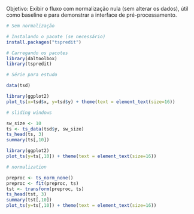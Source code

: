Objetivo: Exibir o fluxo com normalização nula (sem alterar os dados), útil como baseline e para demonstrar a interface de pré-processamento.

```r
# Sem normalização

# Instalando o pacote (se necessário)
install.packages("tspredit")
```

```r
# Carregando os pacotes
library(daltoolbox)
library(tspredit) 
```


```r
# Série para estudo

data(tsd)
```

```r
library(ggplot2)
plot_ts(x=tsd$x, y=tsd$y) + theme(text = element_text(size=16))
```

```r
# sliding windows

sw_size <- 10
ts <- ts_data(tsd$y, sw_size)
ts_head(ts, 3)
summary(ts[,10])
```

```r
library(ggplot2)
plot_ts(y=ts[,10]) + theme(text = element_text(size=16))
```

```r
# normalization

preproc <- ts_norm_none()
preproc <- fit(preproc, ts)
tst <- transform(preproc, ts)
ts_head(tst, 3)
summary(tst[,10])
plot_ts(y=ts[,10]) + theme(text = element_text(size=16))
```

